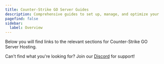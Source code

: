 ```yaml
---
title: Counter-Strike GO Server Guides
description: Comprehensive guides to set up, manage, and optimize your Counter-Strike GO server.
pagefind: false
sidebar:
  label: Overview
---
```




Below you will find links to the relevant sections for Counter-Strike GO Server Hosting.


<DirectoryListing />

Can't find what you're looking for? Join our [Discord](https://discord.gg/FN4XgbAwzr) for support!